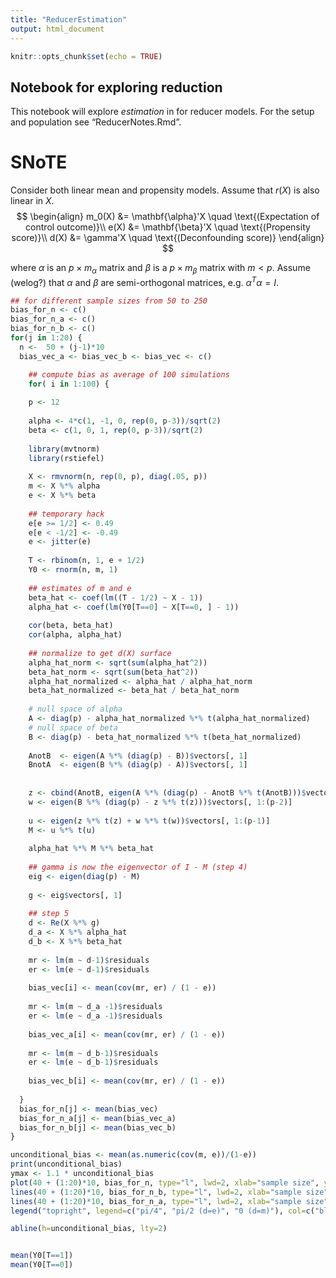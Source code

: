 ```yaml
---
title: "ReducerEstimation"
output: html_document
---
```


```r
knitr::opts_chunk$set(echo = TRUE)
```

## Notebook for exploring reduction 

This notebook will explore _estimation_ in for reducer models.  For the setup and population see "ReducerNotes.Rmd".  

# SNoTE
Consider both linear mean and propensity models. Assume that $r(X)$ is also linear in $X$.
$$
\begin{align}
m_0(X) &= \mathbf{\alpha}'X \quad \text{(Expectation of control outcome)}\\
e(X) &= \mathbf{\beta}'X \quad \text{(Propensity score)}\\
d(X) &= \gamma'X \quad \text{(Deconfounding score)}
\end{align}
$$

where $\alpha$ is an $p \times m_\alpha$ matrix and $\beta$ is a $p \times m_\beta$ matrix with $m < p$.  Assume (welog?) that $\alpha$ and $\beta$ are semi-orthogonal matrices, e.g. $\alpha^T\alpha = I$.  

```r

## for different sample sizes from 50 to 250
bias_for_n <- c()
bias_for_n_a <- c()
bias_for_n_b <- c()
for(j in 1:20) {
  n <-  50 + (j-1)*10
  bias_vec_a <- bias_vec_b <- bias_vec <- c()

    ## compute bias as average of 100 simulations
    for( i in 1:100) {
    
    p <- 12
    
    alpha <- 4*c(1, -1, 0, rep(0, p-3))/sqrt(2)
    beta <- c(1, 0, 1, rep(0, p-3))/sqrt(2)
    
    library(mvtnorm)
    library(rstiefel)
    
    X <- rmvnorm(n, rep(0, p), diag(.05, p))
    m <- X %*% alpha
    e <- X %*% beta 
    
    ## temporary hack
    e[e >= 1/2] <- 0.49
    e[e < -1/2] <- -0.49
    e <- jitter(e)
    
    T <- rbinom(n, 1, e + 1/2)
    Y0 <- rnorm(n, m, 1)
    
    ## estimates of m and e
    beta_hat <- coef(lm((T - 1/2) ~ X - 1))
    alpha_hat <- coef(lm(Y0[T==0] ~ X[T==0, ] - 1))
    
    cor(beta, beta_hat)
    cor(alpha, alpha_hat)
    
    ## normalize to get d(X) surface
    alpha_hat_norm <- sqrt(sum(alpha_hat^2))
    beta_hat_norm <- sqrt(sum(beta_hat^2))
    alpha_hat_normalized <- alpha_hat / alpha_hat_norm
    beta_hat_normalized <- beta_hat / beta_hat_norm
    
    # null space of alpha
    A <- diag(p) - alpha_hat_normalized %*% t(alpha_hat_normalized)
    # null space of beta
    B <- diag(p) - beta_hat_normalized %*% t(beta_hat_normalized)
    
    AnotB  <- eigen(A %*% (diag(p) - B))$vectors[, 1]
    BnotA  <- eigen(B %*% (diag(p) - A))$vectors[, 1]
    
    
    z <- cbind(AnotB, eigen(A %*% (diag(p) - AnotB %*% t(AnotB)))$vectors[, 1]) %*% c(cos(pi/4), sin(pi/4))
    w <- eigen(B %*% (diag(p) - z %*% t(z)))$vectors[, 1:(p-2)]
    
    u <- eigen(z %*% t(z) + w %*% t(w))$vectors[, 1:(p-1)]
    M <- u %*% t(u)
    
    alpha_hat %*% M %*% beta_hat
    
    ## gamma is now the eigenvector of I - M (step 4)
    eig <- eigen(diag(p) - M)
    
    g <- eig$vectors[, 1]
    
    ## step 5
    d <- Re(X %*% g)
    d_a <- X %*% alpha_hat
    d_b <- X %*% beta_hat
    
    mr <- lm(m ~ d-1)$residuals
    er <- lm(e ~ d-1)$residuals
    
    bias_vec[i] <- mean(cov(mr, er) / (1 - e))
    
    mr <- lm(m ~ d_a -1)$residuals
    er <- lm(e ~ d_a -1)$residuals
    
    bias_vec_a[i] <- mean(cov(mr, er) / (1 - e))
    
    mr <- lm(m ~ d_b-1)$residuals
    er <- lm(e ~ d_b-1)$residuals
    
    bias_vec_b[i] <- mean(cov(mr, er) / (1 - e))
    
  }
  bias_for_n[j] <- mean(bias_vec)  
  bias_for_n_a[j] <- mean(bias_vec_a)  
  bias_for_n_b[j] <- mean(bias_vec_b)  
}

unconditional_bias <- mean(as.numeric(cov(m, e))/(1-e))
print(unconditional_bias)
ymax <- 1.1 * unconditional_bias
plot(40 + (1:20)*10, bias_for_n, type="l", lwd=2, xlab="sample size", ylab="bias", ylim=c(0, ymax)) 
lines(40 + (1:20)*10, bias_for_n_b, type="l", lwd=2, xlab="sample size", ylab="bias", col="blue")
lines(40 + (1:20)*10, bias_for_n_a, type="l", lwd=2, xlab="sample size", ylab="bias", col="red") 
legend("topright", legend=c("pi/4", "pi/2 (d=e)", "0 (d=m)"), col=c("black", "blue", "red"), lty=1, lwd=2, title="Alpha angle")

abline(h=unconditional_bias, lty=2)


mean(Y0[T==1])
mean(Y0[T==0])
```

